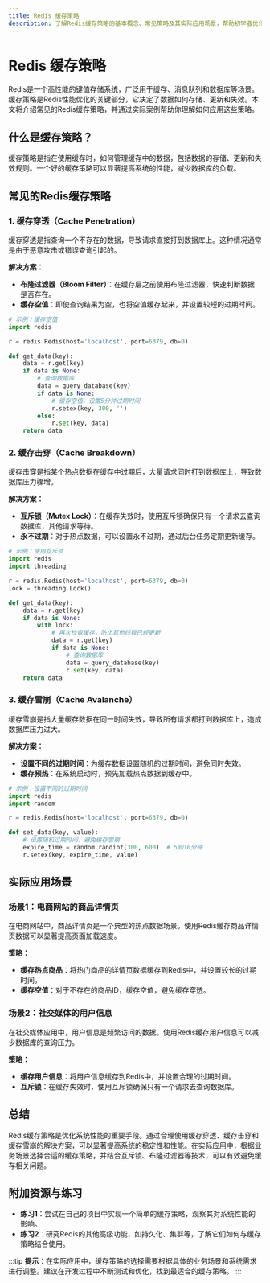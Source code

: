 ```yaml
---
title: Redis 缓存策略
description: 了解Redis缓存策略的基本概念、常见策略及其实际应用场景，帮助初学者优化Redis性能。
---
```


# Redis 缓存策略

Redis是一个高性能的键值存储系统，广泛用于缓存、消息队列和数据库等场景。缓存策略是Redis性能优化的关键部分，它决定了数据如何存储、更新和失效。本文将介绍常见的Redis缓存策略，并通过实际案例帮助你理解如何应用这些策略。

## 什么是缓存策略？

缓存策略是指在使用缓存时，如何管理缓存中的数据，包括数据的存储、更新和失效规则。一个好的缓存策略可以显著提高系统的性能，减少数据库的负载。

## 常见的Redis缓存策略

### 1. 缓存穿透（Cache Penetration）

缓存穿透是指查询一个不存在的数据，导致请求直接打到数据库上。这种情况通常是由于恶意攻击或错误查询引起的。

**解决方案：**
- **布隆过滤器（Bloom Filter）**：在缓存层之前使用布隆过滤器，快速判断数据是否存在。
- **缓存空值**：即使查询结果为空，也将空值缓存起来，并设置较短的过期时间。

```python
# 示例：缓存空值
import redis

r = redis.Redis(host='localhost', port=6379, db=0)

def get_data(key):
    data = r.get(key)
    if data is None:
        # 查询数据库
        data = query_database(key)
        if data is None:
            # 缓存空值，设置5分钟过期时间
            r.setex(key, 300, '')
        else:
            r.set(key, data)
    return data
```

### 2. 缓存击穿（Cache Breakdown）

缓存击穿是指某个热点数据在缓存中过期后，大量请求同时打到数据库上，导致数据库压力骤增。

**解决方案：**
- **互斥锁（Mutex Lock）**：在缓存失效时，使用互斥锁确保只有一个请求去查询数据库，其他请求等待。
- **永不过期**：对于热点数据，可以设置永不过期，通过后台任务定期更新缓存。

```python
# 示例：使用互斥锁
import redis
import threading

r = redis.Redis(host='localhost', port=6379, db=0)
lock = threading.Lock()

def get_data(key):
    data = r.get(key)
    if data is None:
        with lock:
            # 再次检查缓存，防止其他线程已经更新
            data = r.get(key)
            if data is None:
                # 查询数据库
                data = query_database(key)
                r.set(key, data)
    return data
```

### 3. 缓存雪崩（Cache Avalanche）

缓存雪崩是指大量缓存数据在同一时间失效，导致所有请求都打到数据库上，造成数据库压力过大。

**解决方案：**
- **设置不同的过期时间**：为缓存数据设置随机的过期时间，避免同时失效。
- **缓存预热**：在系统启动时，预先加载热点数据到缓存中。

```python
# 示例：设置不同的过期时间
import redis
import random

r = redis.Redis(host='localhost', port=6379, db=0)

def set_data(key, value):
    # 设置随机过期时间，避免缓存雪崩
    expire_time = random.randint(300, 600)  # 5到10分钟
    r.setex(key, expire_time, value)
```

## 实际应用场景

### 场景1：电商网站的商品详情页

在电商网站中，商品详情页是一个典型的热点数据场景。使用Redis缓存商品详情页数据可以显著提高页面加载速度。

**策略：**
- **缓存热点商品**：将热门商品的详情页数据缓存到Redis中，并设置较长的过期时间。
- **缓存空值**：对于不存在的商品ID，缓存空值，避免缓存穿透。

### 场景2：社交媒体的用户信息

在社交媒体应用中，用户信息是频繁访问的数据。使用Redis缓存用户信息可以减少数据库的查询压力。

**策略：**
- **缓存用户信息**：将用户信息缓存到Redis中，并设置合理的过期时间。
- **互斥锁**：在缓存失效时，使用互斥锁确保只有一个请求去查询数据库。

## 总结

Redis缓存策略是优化系统性能的重要手段。通过合理使用缓存穿透、缓存击穿和缓存雪崩的解决方案，可以显著提高系统的稳定性和性能。在实际应用中，根据业务场景选择合适的缓存策略，并结合互斥锁、布隆过滤器等技术，可以有效避免缓存相关问题。

## 附加资源与练习

- **练习1**：尝试在自己的项目中实现一个简单的缓存策略，观察其对系统性能的影响。
- **练习2**：研究Redis的其他高级功能，如持久化、集群等，了解它们如何与缓存策略结合使用。

:::tip
**提示**：在实际应用中，缓存策略的选择需要根据具体的业务场景和系统需求进行调整。建议在开发过程中不断测试和优化，找到最适合的缓存策略。
:::